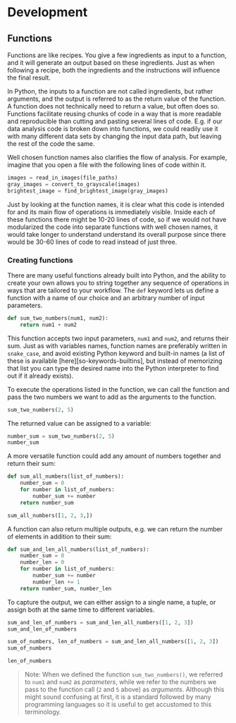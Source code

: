 # Development

## Functions

Functions are like recipes. You give a few ingredients as input to a function,
and it will generate an output based on these ingredients. Just as when
following a recipe, both the ingredients and the instructions will influence
the final result.

In Python, the inputs to a function are not called ingredients, but rather
arguments, and the output is referred to as the return value of the function. A
function does not technically need to return a value, but often does so.
Functions facilitate reusing chunks of code in a way that is more readable and
reproducible than cutting and pasting several lines of code. E.g. if our data
analysis code is broken down into functions, we could readily use it with many
different data sets by changing the input data path, but leaving the rest of
the code the same.

Well chosen function names also clarifies the flow of analysis. For example,
imagine that you open a file with the following lines of code within it.

```python
images = read_in_images(file_paths)
gray_images = convert_to_grayscale(images)
brightest_image = find_brightest_image(gray_images)
```

Just by looking at the function names, it is clear what this code is intended
for and its main flow of operations is immediately visible. Inside each of
these functions there might be 10-20 lines of code, so if we would not have
modularized the code into separate functions with well chosen names, it
would take longer to understand understand its overall purpose since there
would be 30-60 lines of code to read instead of just three.

### Creating functions

There are many useful functions already built into Python, and the ability to
create your own allows you to string together any sequence of operations in
ways that are tailored to your workflow. The `def` keyword lets us define a
function with a name of our choice and an arbitrary number of input parameters.

```python
def sum_two_numbers(num1, num2):
    return num1 + num2
```

This function accepts two input parameters, `num1` and `num2`, and returns
their sum. Just as with variables names, function names are preferably written
in `snake_case`, and avoid existing Python keyword and built-in names (a list of
these is available [here][so-keywords-builtins], but instead of memorizing that
list you can type the desired name into the Python interpreter to find out if
it already exists).

To execute the operations listed in the function, we can call the function
and pass the two numbers we want to add as the arguments to the function.

```python
sum_two_numbers(2, 5)
```

The returned value can be assigned to a variable:

```python
number_sum = sum_two_numbers(2, 5)
number_sum
```

A more versatile function could add any amount of numbers together and return
their sum:

```python
def sum_all_numbers(list_of_numbers):
    number_sum = 0
    for number in list_of_numbers:
        number_sum += number
    return number_sum

sum_all_numbers([1, 2, 3,])
```

A function can also return multiple outputs, e.g. we can return the number of
elements in addition to their sum:

```python
def sum_and_len_all_numbers(list_of_numbers):
    number_sum = 0
    number_len = 0
    for number in list_of_numbers:
        number_sum += number
        number_len += 1
    return number_sum, number_len
```

To capture the output, we can either assign to a single name, a tuple, or
assign both at the same time to different variables.

```python
sum_and_len_of_numbers = sum_and_len_all_numbers([1, 2, 3])
sum_and_len_of_numbers
```

```python
sum_of_numbers, len_of_numbers = sum_and_len_all_numbers([1, 2, 3])
sum_of_numbers
```

```python
len_of_numbers
```

> Note: When we defined the function `sum_two_numbers()`, we referred to `num1`
> and `num2` as *parameters*, while we refer to the numbers we pass to the
> function call (`2` and `5` above) as *arguments*. Although this might sound
> confusing at first, it is a standard followed by many programming languages
> so it is useful to get accustomed to this terminology.
